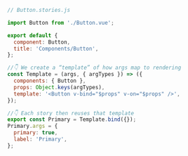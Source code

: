 ```js
// Button.stories.js

import Button from './Button.vue';

export default {
  component: Button,
  title: 'Components/Button',
};

//👇 We create a “template” of how args map to rendering
const Template = (args, { argTypes }) => ({
  components: { Button },
  props: Object.keys(argTypes),
  template: '<Button v-bind="$props" v-on="$props" />',
});

//👇 Each story then reuses that template
export const Primary = Template.bind({});
Primary.args = {
  primary: true,
  label: 'Primary',
};
```